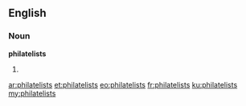 ==English==

===Noun===
'''philatelists'''

# {{plural of|[[philatelist]]}}

[[ar:philatelists]]
[[et:philatelists]]
[[eo:philatelists]]
[[fr:philatelists]]
[[ku:philatelists]]
[[my:philatelists]]